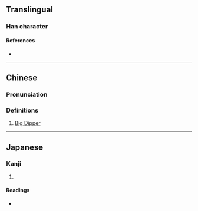 {{character info/new}}
==Translingual==

===Han character===
{{Han char|rn=75|rad=木|as=14|sn=18|four=44910|canj=DHIJ|ids=⿰木魁}}

====References====
* {{Han ref|kx=0559.200|dkj=15764|hdz=21309.110|uh=6AC6|ud=27334|bh=EFE1|bd=61409}}

----

==Chinese==
{{zh-forms}}

===Pronunciation===
{{zh-pron
|m=kuí
|c=fui1
|mc=
|oc=
|ma=
|cat=pn
}}

===Definitions===
{{zh-hanzi}}

# {{lb|zh|literary}} [[Big Dipper]]

----

==Japanese==

===Kanji===
{{ja-kanji|grade=|rs=木14}}

# {{rfdef|ja|sort=木14}}

====Readings====
* {{ja-readings|on=[[かい]] (kai)|kun=}}